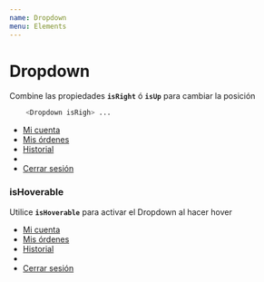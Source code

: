 ```yaml
---
name: Dropdown
menu: Elements
---
```



# Dropdown
Combine las propiedades **```isRight```** ó **```isUp```** para cambiar la posición
```sh
    <Dropdown isRigh> ...
```

<Playground>
  <Dropdown>
    <div>
      <div>
        <ul>
          <li><a href="">Mi cuenta</a></li>
          <li><a href="">Mis órdenes</a></li>
          <li><a href="">Historial</a></li>
          <li className="divisor"></li>
          <li><a href="">Cerrar sesión</a></li>
        </ul>
      </div>
    </div>
  </Dropdown>	

  <DemoDropdown />
</Playground>

### isHoverable
Utilice **```isHoverable```** para activar el Dropdown al hacer hover

<Playground>
  <Dropdown isHoveralbe>
    <div>
      <div>
        <ul>
          <li><a href="">Mi cuenta</a></li>
          <li><a href="">Mis órdenes</a></li>
          <li><a href="">Historial</a></li>
          <li className="divisor"></li>
          <li><a href="">Cerrar sesión</a></li>
        </ul>
      </div>
    </div>
  </Dropdown>	

  <DemoDropdown2 />
</Playground>